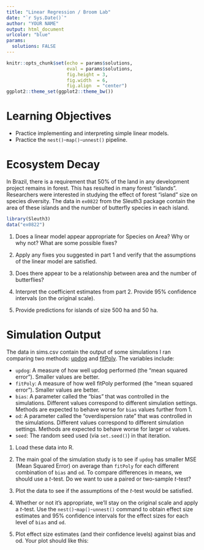 ```yaml
---
title: "Linear Regression / Broom Lab"
date: "`r Sys.Date()`"
author: "YOUR NAME"
output: html_document
urlcolor: "blue"
params: 
  solutions: FALSE
---
```


```r
knitr::opts_chunk$set(echo = params$solutions, 
                      eval = params$solutions,
                      fig.height = 3, 
                      fig.width  = 6,
                      fig.align  = "center")
ggplot2::theme_set(ggplot2::theme_bw())
```

# Learning Objectives

- Practice implementing and interpreting simple linear models.
- Practice the `nest()`-`map()`-`unnest()` pipeline.

# Ecosystem Decay

In Brazil, there is a requirement that 50% of the land in any development
project remains in forest. This has resulted in many forest "islands". 
Researchers were interested in studying the effect of forest "island" size
on species diversity. The data in `ex0822` from the Sleuth3 package
contain the area of these islands and the number of 
butterfly species in each island.

```r
library(Sleuth3)
data("ex0822")
```

1. Does a linear model appear appropriate for Species on Area? Why or why 
   not? What are some possible fixes?

2. Apply any fixes you suggested in part 1 and verify that the assumptions
   of the linear model are satisfied.

3. Does there appear to be a relationship between area and the number of 
   butterflies?
    
4. Interpret the coefficient estimates from part 2. Provide 95% confidence
   intervals (on the original scale).
    
5. Provide predictions for islands of size 500 ha and 50 ha.
   
# Simulation Output

The data in sims.csv contain the output of some simulations I ran
comparing two methods: [updog](https://cran.r-project.org/package=updog) and 
[fitPoly](https://cran.r-project.org/package=fitPoly). The variables include:

- `updog`: A measure of how well updog performed (the "mean squared error"). 
  Smaller values are better.
- `fitPoly`: A measure of how well fitPoly performed (the "mean squared error").
  Smaller values are better.
- `bias`: A parameter called the "bias" that was controlled in the simulations.
  Different values correspond to different simulation settings. Methods are
  expected to behave worse for `bias` values further from 1.
- `od`: A parameter called the "overdispersion rate" that was controlled
  in the simulations. Different values correspond to different simulation
  settings. Methods are expected to behave worse for larger `od` values.
- `seed`: The random seed used (via `set.seed()`) in that iteration.


1. Load these data into R.
    
2. The main goal of the simulation study is to see if `updog` has 
   smaller MSE (Mean Squared Error) on average than `fitPoly` for each 
   different combination of `bias` and `od`. To compare differences in
   means, we should use a $t$-test. Do we want to use a paired or two-sample 
   $t$-test?
    
3. Plot the data to see if the assumptions of the $t$-test would be satisfied.

4. Whether or not it's appropriate, we'll stay on the original scale and
   apply a $t$-test. Use the `nest()`-`map()`-`unnest()` command to 
   obtain effect size estimates and 95% confidence intervals for the
   effect sizes for each level of `bias` and `od`.
   
5. Plot effect size estimates (and their confidence levels) against
   bias and od. Your plot should like this:
